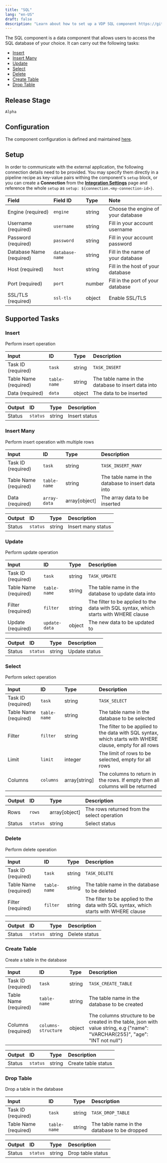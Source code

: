 ```yaml
---
title: "SQL"
lang: "en-US"
draft: false
description: "Learn about how to set up a VDP SQL component https://github.com/instill-ai/instill-core"
---
```


The SQL component is a data component that allows users to access the SQL database of your choice.
It can carry out the following tasks:

- [Insert](#insert)
- [Insert Many](#insert-many)
- [Update](#update)
- [Select](#select)
- [Delete](#delete)
- [Create Table](#create-table)
- [Drop Table](#drop-table)



## Release Stage

`Alpha`



## Configuration

The component configuration is defined and maintained [here](https://github.com/instill-ai/component/blob/main/data/sql/v0/config/definition.json).




## Setup




In order to communicate with the
external application, the following connection details need to be
provided. You may specify them directly in a pipeline recipe as key-value pairs
withing the component's `setup` block, or you can create a **Connection** from
the [**Integration Settings**](https://www.instill.tech/docs/vdp/integration)
page and reference the whole `setup` as `setup:
${connection.<my-connection-id>}`.

| Field | Field ID | Type | Note |
| :--- | :--- | :--- | :--- |
| Engine (required) | `engine` | string | Choose the engine of your database |
| Username (required) | `username` | string | Fill in your account username |
| Password (required) | `password` | string | Fill in your account password |
| Database Name (required) | `database-name` | string | Fill in the name of your database |
| Host (required) | `host` | string | Fill in the host of your database |
| Port (required) | `port` | number | Fill in the port of your database |
| SSL/TLS (required) | `ssl-tls` | object | Enable SSL/TLS |




## Supported Tasks

### Insert

Perform insert operation


| Input | ID | Type | Description |
| :--- | :--- | :--- | :--- |
| Task ID (required) | `task` | string | `TASK_INSERT` |
| Table Name (required) | `table-name` | string | The table name in the database to insert data into |
| Data (required) | `data` | object | The data to be inserted |



| Output | ID | Type | Description |
| :--- | :--- | :--- | :--- |
| Status | `status` | string | Insert status |






### Insert Many

Perform insert operation with multiple rows


| Input | ID | Type | Description |
| :--- | :--- | :--- | :--- |
| Task ID (required) | `task` | string | `TASK_INSERT_MANY` |
| Table Name (required) | `table-name` | string | The table name in the database to insert data into |
| Data (required) | `array-data` | array[object] | The array data to be inserted |



| Output | ID | Type | Description |
| :--- | :--- | :--- | :--- |
| Status | `status` | string | Insert many status |






### Update

Perform update operation


| Input | ID | Type | Description |
| :--- | :--- | :--- | :--- |
| Task ID (required) | `task` | string | `TASK_UPDATE` |
| Table Name (required) | `table-name` | string | The table name in the database to update data into |
| Filter (required) | `filter` | string | The filter to be applied to the data with SQL syntax, which starts with WHERE clause |
| Update (required) | `update-data` | object | The new data to be updated to |



| Output | ID | Type | Description |
| :--- | :--- | :--- | :--- |
| Status | `status` | string | Update status |






### Select

Perform select operation


| Input | ID | Type | Description |
| :--- | :--- | :--- | :--- |
| Task ID (required) | `task` | string | `TASK_SELECT` |
| Table Name (required) | `table-name` | string | The table name in the database to be selected |
| Filter | `filter` | string | The filter to be applied to the data with SQL syntax, which starts with WHERE clause, empty for all rows |
| Limit | `limit` | integer | The limit of rows to be selected, empty for all rows |
| Columns | `columns` | array[string] | The columns to return in the rows. If empty then all columns will be returned |



| Output | ID | Type | Description |
| :--- | :--- | :--- | :--- |
| Rows | `rows` | array[object] | The rows returned from the select operation |
| Status | `status` | string | Select status |






### Delete

Perform delete operation


| Input | ID | Type | Description |
| :--- | :--- | :--- | :--- |
| Task ID (required) | `task` | string | `TASK_DELETE` |
| Table Name (required) | `table-name` | string | The table name in the database to be deleted |
| Filter (required) | `filter` | string | The filter to be applied to the data with SQL syntax, which starts with WHERE clause |



| Output | ID | Type | Description |
| :--- | :--- | :--- | :--- |
| Status | `status` | string | Delete status |






### Create Table

Create a table in the database


| Input | ID | Type | Description |
| :--- | :--- | :--- | :--- |
| Task ID (required) | `task` | string | `TASK_CREATE_TABLE` |
| Table Name (required) | `table-name` | string | The table name in the database to be created |
| Columns (required) | `columns-structure` | object | The columns structure to be created in the table, json with value string, e.g \{"name": "VARCHAR(255)", "age": "INT not null"\} |



| Output | ID | Type | Description |
| :--- | :--- | :--- | :--- |
| Status | `status` | string | Create table status |






### Drop Table

Drop a table in the database


| Input | ID | Type | Description |
| :--- | :--- | :--- | :--- |
| Task ID (required) | `task` | string | `TASK_DROP_TABLE` |
| Table Name (required) | `table-name` | string | The table name in the database to be dropped |



| Output | ID | Type | Description |
| :--- | :--- | :--- | :--- |
| Status | `status` | string | Drop table status |







